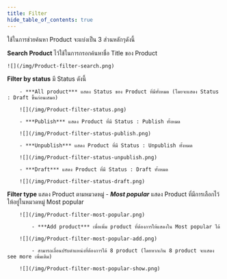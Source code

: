 ```yaml
---
title: Filter
hide_table_of_contents: true
---
```



<TabItem value="Filter">
 
ใช้ในการช่วยค้นหา Product จะแบ่งเป็น 3 ส่วนหลักๆดังนี้

<Tabs>
<TabItem value="Search Product" label="Search Product" default>

**Search Product** ไว้ใช้ในการกรอกค้นหาชื่อ Title ของ Product

    ![](/img/Product-filter-search.png)

</TabItem>
<TabItem value="Filter by status" label="Filter by status">

**Filter by status** มี Status ดังนี้

        - ***All product*** แสดง Status ของ Product ที่มีทั้งหมด (โดยจะแสดง Status : Draft ขึ้นก่อนเสมอ)

        ![](/img/Product-filter-status.png)

        - ***Publish*** แสดง Product ที่มี Status : Publish ทั้งหมด

        ![](/img/Product-filter-status-publish.png)

        - ***Unpublish*** แสดง Product ที่มี Status : Unpublish ทั้งหมด

        ![](/img/Product-filter-status-unpublish.png)

        - ***Draft*** แสดง Product ที่มี Status : Draft ทั้งหมด

        ![](/img/Product-filter-status-draft.png)

</TabItem>
<TabItem value="Filter type" label="Filter type">

**Filter type** แสดง Product ตามหมวดหมู่ 
        - ***Most popular*** แสดง Product ที่มีการเลือกไว้ให้อยู่ในหมวดหมู่ Most popular 

        ![](/img/Product-filter-most-popular.png)

            - ***Add product*** เพื่อเพิ่ม product ที่ต้องการให้แสดงใน Most popular ได้ 

        ![](/img/Product-filter-most-popular-add.png)

            - สามารถเลื่อนปรับตำแหน่งที่ต้องการได้ 8 product (โดยหากเกิน 8 product จะแสดง see more เพิ่มเติม)

        ![](/img/Product-filter-most-popular-show.png)
        
</TabItem>

</Tabs>
</TabItem>
